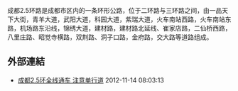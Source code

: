 {{expand|time=2013-05-18T02:19:05+00:00}}
{{unreferenced|time=2013-05-18T02:19:05+00:00}}
成都2.5环路是成都市区内的一条环形公路，位于二环路与三环路之间，由一品天下大街，青羊大道，武阳大道，科园大道，紫瑞大道，火车南站西路，火车南站东路，机场路东沿线，锦绣大道，建材路，建材路北延线、崔家店路，二仙桥西路，八里庄路、昭觉寺横路，双荆路、洞子口路，金府路，交大路等道路组成。

== 外部連結 ==
* [http://sichuan.scol.com.cn/cddt/content/2012-11/14/content_4306012.htm?node=965  成都2.5环全线通车 注意单行道] {{Wayback|url=http://sichuan.scol.com.cn/cddt/content/2012-11/14/content_4306012.htm?node=965 |date=20160304190043 }}2012-11-14 08:03:13